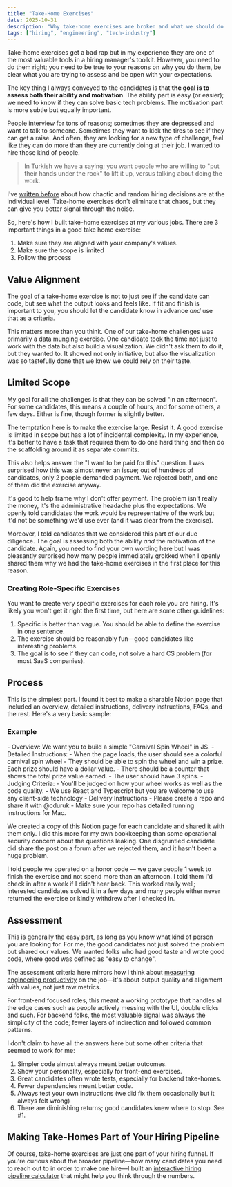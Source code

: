 ```yaml
---
title: "Take-Home Exercises"
date: 2025-10-31
description: "Why take-home exercises are broken and what we should do about them"
tags: ["hiring", "engineering", "tech-industry"]
---
```



Take-home exercises get a bad rap but in my experience they are one of the most valuable tools in a hiring manager's toolkit. However, you need to do them right; you need to be true to your reasons on why you do them, be clear what you are trying to assess and be open with your expectations.

The key thing I always conveyed to the candidates is that **the goal is to assess both their ability and motivation**. The ability part is easy (or easier); we need to know if they can solve basic tech problems. The motivation part is more subtle but equally important. 

People interview for tons of reasons; sometimes they are depressed and want to talk to someone. Sometimes they want to kick the tires to see if they can get a raise. And often, they are looking for a new type of challenge, feel like they can do more than they are currently doing at their job. I wanted to hire those kind of people.

> In Turkish we have a saying; you want people who are willing to "put their hands under the rock" to lift it up, versus talking about doing the work.

I've [written before](/posts/job-interviews-farce/) about how chaotic and random hiring decisions are at the individual level. Take-home exercises don't eliminate that chaos, but they can give you better signal through the noise.

So, here's how I built take-home exercises at my various jobs. There are 3 important things in a good take home exercise:

1. Make sure they are aligned with your company's values. 
2. Make sure the scope is limited 
3. Follow the process

## Value Alignment

The goal of a take-home exercise is not to just see if the candidate can code, but see what the output looks and feels like. If fit and finish is important to you, you should let the candidate know in advance *and* use that as a criteria.

This matters more than you think. One of our take-home challenges was primarily a data munging exercise. One candidate took the time not just to work with the data but also build a visualization. We didn't ask them to do it, but they wanted to. It showed not only initiative, but also the visualization was so tastefully done that we knew we could rely on their taste.

## Limited Scope

My goal for all the challenges is that they can be solved "in an afternoon". For some candidates, this means a couple of hours, and for some others, a few days. Either is fine, though former is slightly better.

The temptation here is to make the exercise large. Resist it. A good exercise is limited in scope but has a lot of incidental complexity. In my experience, it's better to have a task that requires them to do one hard thing and then do the scaffolding around it as separate commits.

This also helps answer the "I want to be paid for this" question. I was surprised how this was almost never an issue; out of hundreds of candidates, only 2 people demanded payment. We rejected both, and one of them did the exercise anyway.

It's good to help frame why I don't offer payment. The problem isn't really the money, it's the administrative headache plus the expectations. We openly told candidates the work would be representative of the work but it'd not be something we'd use ever (and it was clear from the exercise). 

Moreover, I told candidates that we considered this part of our due diligence. The goal is assessing both the ability *and* the motivation of the candidate. Again, you need to find your own wording here but I was pleasantly surprised how many people immediately grokked when I openly shared them why we had the take-home exercises in the first place for this reason.

###  Creating Role-Specific Exercises

You want to create very specific exercises for each role you are hiring. It's likely you won't get it right the first time, but here are some other guidelines:

1. Specific is better than vague. You should be able to define the exercise in one sentence.
2. The exercise should be reasonably fun—good candidates like interesting problems.
3. The goal is to see if they can code, not solve a hard CS problem (for most SaaS companies).

## Process

This is the simplest part. I found it best to make a sharable Notion page that included an overview, detailed instructions, delivery instructions, FAQs, and the rest. Here's a very basic sample:

### Example 
<Callout variant="example">
- Overview: We want you to build a simple "Carnival Spin Wheel" in JS.
- Detailed Instructions:
	- When the page loads, the user should see a colorful carnival spin wheel
	- They should be able to spin the wheel and win a prize. Each prize should have a dollar value.
	- There should be a counter that shows the total prize value earned.
	- The user should have 3 spins.
- Judging Criteria:
	- You'll be judged on how your wheel works as well as the code quality.
	- We use React and Typescript but you are welcome to use any client-side technology
- Delivery Instructions
	- Please create a repo and share it with @cduruk
	- Make sure your repo has detailed running instructions for Mac.
</Callout>

We created a copy of this Notion page for each candidate and shared it with them only. I did this more for my own bookkeeping than some operational security concern about the questions leaking. One disgruntled candidate did share the post on a forum after we rejected them, and it hasn't been a huge problem.

I told people we operated on a honor code — we gave people 1 week to finish the exercise and not spend more than an afternoon. I told them I'd check in after a week if I didn't hear back. This worked really well; interested candidates solved it in a few days and many people either never returned the exercise or kindly withdrew after I checked in.

## Assessment

This is generally the easy part, as long as you know what kind of person you are looking for. For me, the good candidates not just solved the problem but shared our values. We wanted folks who had good taste and wrote good code, where good was defined as "easy to change".

The assessment criteria here mirrors how I think about [measuring engineering productivity](/posts/measuring-engineering-productivity/) on the job—it's about output quality and alignment with values, not just raw metrics.

For front-end focused roles, this meant a working prototype that handles all the edge cases such as people actively messing with the UI, double clicks and such. For backend folks, the most valuable signal was always the simplicity of the code; fewer layers of indirection and followed common patterns.

I don't claim to have all the answers here but some other criteria that seemed to work for me:

1. Simpler code almost always meant better outcomes.
2. Show your personality, especially for front-end exercises.
3. Great candidates often wrote tests, especially for backend take-homes.
4. Fewer dependencies meant better code.
5. Always test your own instructions (we did fix them occasionally but it always felt wrong)
6. There are diminishing returns; good candidates knew where to stop. See #1.

## Making Take-Homes Part of Your Hiring Pipeline

Of course, take-home exercises are just one part of your hiring funnel. If you're curious about the broader pipeline—how many candidates you need to reach out to in order to make one hire—I built an [interactive hiring pipeline calculator](/posts/interactive-hiring-pipeline-calculator/) that might help you think through the numbers.
